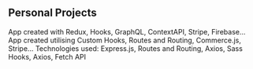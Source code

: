 ## Personal Projects

<ProjectCard title="First E-Commerce" link="https://my-first-react-ecommerce.netlify.app/" bg="../assets/images/miloti-sc.PNG">
App created with Redux, Hooks, GraphQL, ContextAPI, Stripe, Firebase...
</ProjectCard>

<ProjectCard title="Second E-Commerce" link="https://my-second-react-ecommerce.netlify.app" bg="./assets/images/zooland-sc.PNG">
App created utilising Custom Hooks, Routes and Routing, Commerce.js, Stripe...
</ProjectCard>

<ProjectCard title="UpWork Clone" link="https://react-upwork-clone.netlify.app/" bg="linear-gradient(to right, #FBB03B 0%, #D4145A 100%)">
Technologies used: Express.js, Routes and Routing, Axios, Sass
</ProjectCard>

<ProjectCard title="AnyMovie App" link="https://anymovie-react.netlify.app/" bg="linear-gradient(to right, #D4145A 100%, #FBB03B 0%)">
Hooks, Axios, Fetch API
</ProjectCard>